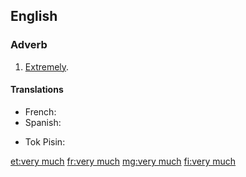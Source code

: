 ==English==

===Adverb===
{{en-adv|head=[[very]] [[much]]}}

# [[extremely|Extremely]].

====Translations====
{{trans-top|extremely}}
* French: {{t+|fr|beaucoup}}
* Spanish: {{t+|es|mucho|m}}
{{trans-mid}}
* Tok Pisin: {{t-|tpi|tumas}}
{{trans-bottom}}

[[et:very much]]
[[fr:very much]]
[[mg:very much]]
[[fi:very much]]